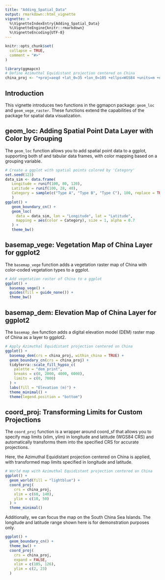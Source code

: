 ```yaml
---
title: "Adding_Spatial_Data"
output: rmarkdown::html_vignette
vignette: >
  %\VignetteIndexEntry{Adding_Spatial_Data}
  %\VignetteEngine{knitr::rmarkdown}
  %\VignetteEncoding{UTF-8}
---
```


```r
knitr::opts_chunk$set(
  collapse = TRUE,
  comment = "#>"
)
```

```r
library(ggmapcn)
# Define Azimuthal Equidistant projection centered on China
china_proj <- "+proj=aeqd +lat_0=35 +lon_0=105 +ellps=WGS84 +units=m +no_defs"
```

## Introduction

This vignette introduces two functions in the ggmapcn package: `geom_loc` and `geom_vege_raster`. These functions extend the capabilities of the package for spatial data visualization.

## geom_loc: Adding Spatial Point Data Layer with Color by Grouping

The `geom_loc` function allows you to add spatial point data to a ggplot, supporting both sf and tabular data frames, with color mapping based on a grouping variable.

```r
# Create a ggplot with spatial points colored by 'Category'
set.seed(123)
data_sim <- data.frame(
   Longitude = runif(100, 80, 120),
   Latitude = runif(100, 28, 40),
   Category = sample(c("Type A", "Type B", "Type C"), 100, replace = TRUE)
   )
ggplot() +
   geom_boundary_cn() +
   geom_loc(
     data = data_sim, lon = "Longitude", lat = "Latitude",
     mapping = aes(color = Category), size = 1, alpha = 0.7
   ) +
   theme_bw()
```

## basemap_vege: Vegetation Map of China Layer for ggplot2

The `basemap_vege` function adds a vegetation raster map of China with color-coded vegetation types to a ggplot.

```r
# Add vegetation raster of China to a ggplot
ggplot() +
  basemap_vege() +
  guides(fill = guide_none()) +
  theme_bw()
```

## basemap_dem: Elevation Map of China Layer for ggplot2

The `basemap_dem` function adds a digital elevation model (DEM) raster map of China as a layer to ggplot2.

```r
# Apply Azimuthal Equidistant projection centered on China
ggplot() +
  basemap_dem(crs = china_proj, within_china = TRUE) +
  geom_boundary_cn(crs = china_proj) +
  tidyterra::scale_fill_hypso_c(
    palette = "dem_print",
    breaks = c(0, 2000, 4000, 6000),
    limits = c(0, 7000)
  ) +
  labs(fill = "Elevation (m)") +
  theme_minimal() +
  theme(legend.position = "bottom")
```

## coord_proj: Transforming Limits for Custom Projections

The `coord_proj` function is a wrapper around coord_sf that allows you to specify map limits (xlim, ylim) in longitude and latitude (WGS84 CRS) and automatically transforms them into the specified CRS for accurate projections.

Here, the Azimuthal Equidistant projection centered on China is applied, with transformed map limits specified in longitude and latitude.

```r
# World map with Azimuthal Equidistant projection centered on China
ggplot() +
  geom_world(fill = "lightblue") +
  coord_proj(
    crs = china_proj,
    xlim = c(60, 140),
    ylim = c(10, 50)
  ) +
  theme_minimal()

```

Additionally, we can focus the map on the South China Sea Islands. The longitude and latitude range shown here is for demonstration purposes only.

```r
ggplot() +
  geom_boundary_cn() +
  theme_bw() +
  coord_proj(
    crs = china_proj,
    expand = FALSE,
    xlim = c(105, 126),
    ylim = c(2, 23)
  )
```
